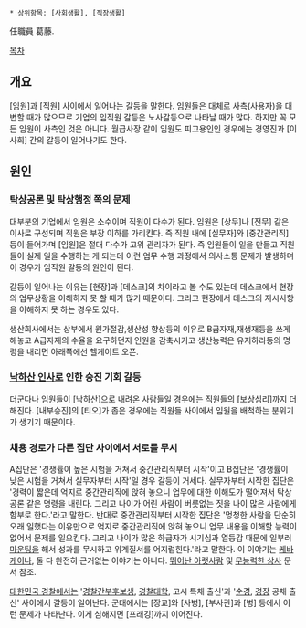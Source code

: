  * 상위항목: [사회생활], [직장생활]

任職員 葛藤.

[[목차]]
== 개요 ==
[임원]과 [직원] 사이에서 일어나는 갈등을 말한다. 임원들은 대체로 사측(사용자)을 대변할 때가 많으므로 기업의 임직원 갈등은 노사갈등으로 나타날 때가 많다. 하지만 꼭 모든 임원이 사측인 것은 아니다. 월급사장 같이 임원도 피고용인인 경우에는 경영진과 [이사회] 간의 갈등이 일어나기도 한다.

== 원인 ==
=== [[탁상공론]] 및 [[탁상행정]] 쪽의 문제 ===
대부분의 기업에서 임원은 소수이며 직원이 다수가 된다. 임원은 [상무]나 [전무] 같은 이사로 구성되며 직원은 부장 이하를 가리킨다. 즉 직원 내에 [실무자]와 [중간관리직] 등이 들어가며 [임원]은 절대 다수가 고위 관리자가 된다. 즉 임원들이 일을 만들고 직원들이 실제 일을 수행하는 게 되는데 이런 업무 수행 과정에서 의사소통 문제가 발생하며 이 경우가 임직원 갈등의 원인이 된다.

갈등이 일어나는 이유는 [현장]과 [데스크]의 차이라고 볼 수도 있는데 데스크에서 현장의 업무상황을 이해하지 못 할 때가 많기 때문이다. 그리고 현장에서 데스크의 지시사항을 이해하지 못 하는 경우도 있다.

생산회사에서는 상부에서 원가절감,생산성 향상등의 이유로 B급자재,재생재등을 쓰게해놓고 A급자재의 수율을 요구하던지 인원을 감축시키고 생산능력은 유지하라등의 명령을 내리면 아래쪽에선 헬게이트 오픈.

=== [[낙하산 인사]]로 인한 승진 기회 갈등 ===
더군다나 임원들이 [낙하산]으로 내려온 사람들일 경우에는 직원들의 [보상심리]까지 더해진다. [내부승진]의 [티오]가 좁은 경우에는 직원들 사이에서 임원을 배척하는 분위기가 생기기 때문이다.

=== 채용 경로가 다른 집단 사이에서 서로를 무시 ===
A집단은 '경쟁률이 높은 시험을 거쳐서 중간관리직부터 시작'이고 B집단은 '경쟁률이 낮은 시험을 거쳐서 실무자부터 시작'일 경우 갈등이 거세다.
실무자부터 시작한 집단은 '경력이 짧은데 억지로 중간관리직에 앉혀 놓으니 업무에 대한 이해도가 떨어져서 탁상공론 같은 명령을 내린다. 그리고 나이가 어린 사람이 버릇없는 짓을 나이 많은 사람에게 함부로 한다.'라고 말한다. 반대로 중간관리직부터 시작한 집단은 '멍청한 사람을 단순히 오래 일했다는 이유만으로 억지로 중간관리직에 앉혀 놓으니 업무 내용을 이해할 능력이 없어서 문제를 일으킨다. 그리고 나이가 많은 하급자가 시기심과 열등감 때문에 일부러 [[마운팅]]을 해서 성과를 무시하고 위계질서를 어지럽힌다.'라고 말한다. 이 이야기는 [[케바케]]이나, 둘 다 완전히 근거없는 이야기는 아니다. [[뛰어난 아랫사람]] 및 [[무능력한 상사]] 문서 참조.

[[대한민국 경찰]]에서는 '[[경찰간부후보생]], [[경찰대학]], 고시 특채 출신'과 '[[순경]], [[경장]] 공채 출신' 사이에서 갈등이 일어난다.
군대에서는 [장교]와 [사병], [부사관]과 [병] 등에서 이런 문제가 나타난다. 이게 심해지면 [프래깅]까지 이어진다.
